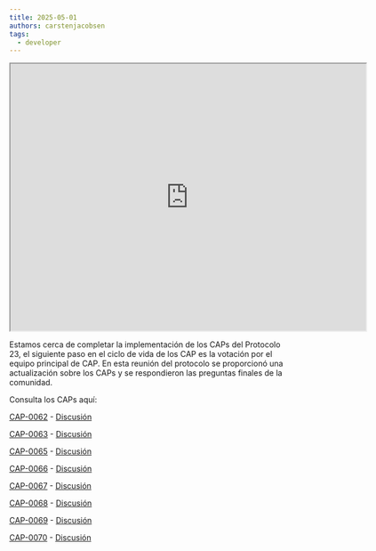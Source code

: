 ```yaml
---
title: 2025-05-01
authors: carstenjacobsen
tags:
  - developer
---
```


<iframe
  src="https://www.youtube.com/embed/fuX07T1HUf0?si=NH6BEOkgg755oIoh"
  width="640"
  height="480"
  allow="autoplay"
></iframe>

Estamos cerca de completar la implementación de los CAPs del Protocolo 23, el siguiente paso en el ciclo de vida de los CAP es la votación por el equipo principal de CAP. En esta reunión del protocolo se proporcionó una actualización sobre los CAPs y se respondieron las preguntas finales de la comunidad.

Consulta los CAPs aquí:

[CAP-0062](https://github.com/stellar/stellar-protocol/blob/master/core/cap-0062.md) - [Discusión](https://github.com/orgs/stellar/discussions/1575)

[CAP-0063](https://github.com/stellar/stellar-protocol/blob/master/core/cap-0063.md) - [Discusión](https://github.com/orgs/stellar/discussions/1602)

[CAP-0065](https://github.com/stellar/stellar-protocol/blob/master/core/cap-0065.md) - [Discusión](https://github.com/orgs/stellar/discussions/1615)

[CAP-0066](https://github.com/stellar/stellar-protocol/blob/master/core/cap-0066.md) - [Discusión](https://github.com/orgs/stellar/discussions/1585)

[CAP-0067](https://github.com/stellar/stellar-protocol/blob/master/core/cap-0067.md) - [Discusión](https://github.com/orgs/stellar/discussions/1553)

[CAP-0068](https://github.com/stellar/stellar-protocol/blob/master/core/cap-0068.md) - [Discusión](https://github.com/orgs/stellar/discussions/1626)

[CAP-0069](https://github.com/stellar/stellar-protocol/blob/master/core/cap-0069.md) - [Discusión](https://github.com/orgs/stellar/discussions/1633)

[CAP-0070](https://github.com/stellar/stellar-protocol/blob/master/core/cap-0070.md) - [Discusión](https://github.com/orgs/stellar/discussions/1719)
